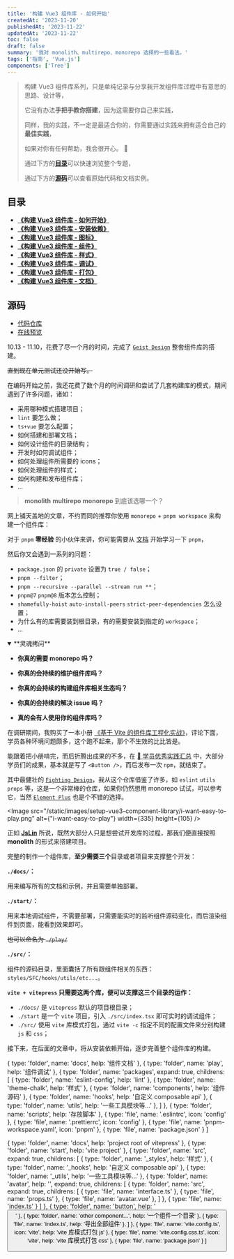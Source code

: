 ```yaml
---
title: '构建 Vue3 组件库 - 如何开始'
createdAt: '2023-11-20'
publishedAt: '2023-11-22'
updatedAt: '2023-11-22'
toc: false
draft: false
summary: '我对 monolith、multirepo、monorepo 选择的一些看法。'
tags: ['指南', 'Vue.js']
components: ['Tree']
---
```


> 构建 Vue3 组件库系列，只是单纯记录与分享我开发组件库过程中有意思的思路、设计等，
>
> 它没有办法**手把手教你搭建**，因为这需要你自己来实践，
>
> 同样，我的实践，不一定是最适合你的，你需要通过实践来拥有适合自己的**最佳实践**，
>
> 如果对你有任何帮助，我会很开心。 :tada:
>
> 通过下方的[**目录**](#目录)可以快速浏览整个专题，
>
> 通过下方的[**源码**](#源码)可以查看原始代码和文档实例。

## 目录

- [**《构建 Vue3 组件库 - 如何开始》**](/posts/setup-vue3-component-library/how-to-start)
- [**《构建 Vue3 组件库 - 安装依赖》**](/posts/setup-vue3-component-library/install-deps)
- [**《构建 Vue3 组件库 - 图标》**](/posts/setup-vue3-component-library/svg-icon)
- [**《构建 Vue3 组件库 - 组件》**](/posts/setup-vue3-component-library/sfc)
- [**《构建 Vue3 组件库 - 样式》**](/posts/setup-vue3-component-library/css)
- [**《构建 Vue3 组件库 - 调试》**](/posts/setup-vue3-component-library/debug)
- [**《构建 Vue3 组件库 - 打包》**](/posts/setup-vue3-component-library/build)
- [**《构建 Vue3 组件库 - 文档》**](/posts/setup-vue3-component-library/doc)

## 源码

- [代码仓库](https://github.com/passionzale/geist-design)
- [在线预览](https://geist-design.lovchun.com)

10.13 - 11.10，花费了尽一个月的时间，完成了 [`Geist Design`](https://geist-design.lovchun.com/) 整套组件库的搭建。

~~直到现在单元测试还没开始写。~~

在编码开始之前，我还花费了数个月的时间调研和尝试了几套构建库的模式，期间遇到了许多问题，诸如：

- 采用哪种模式搭建项目；
- `lint` 要怎么做；
- `ts+vue` 要怎么配置；
- 如何搭建和部署文档；
- 如何设计组件的目录结构；
- 开发时如何调试组件；
- 如何处理组件所需要的 icons；
- 如何处理组件的样式；
- 如何构建和发布组件库；
- ...

> **monolith** **multirepo** **monorepo** 到底该选哪一个？

网上铺天盖地的文章，不约而同的推荐你使用 `monorepo` + `pnpm workspace` 来构建一个组件库：

<Tree data={MonoRepoStructure} />

对于 `pnpm` **零经验** 的小伙伴来讲，你可能需要从 [文档](https://pnpm.io/zh/installation) 开始学习一下 `pnpm`，

然后你又会遇到一系列的问题：

- `package.json` 的 `private` 设置为 `true / false`；
- `pnpm --filter`；
- `pnpm --recursive --parallel --stream run **`；
- `pnpm@7` `pnpm@8` 版本怎么控制；
- `shamefully-hoist` `auto-install-peers` `strict-peer-dependencies` 怎么设置；
- 为什么有的库需要装到根目录，有的需要安装到指定的 `workspace`；
- ...

<details open>
  <summary className="cursor-pointer">**灵魂拷问**</summary>

  * **你真的需要 monorepo 吗？**

  * **你真的会持续的维护组件库吗？**

  * **你真的会持续的构建组件库相关生态吗？**

  * **你真的会持续的解决 issue 吗？**

  * **真的会有人使用你的组件库吗？**

</details>

在调研期间，我购买了一本小册 [《基于 Vite 的组件库工程化实战》](https://s.juejin.cn/ds/iRCGnt8v/)，评论下面，学员各种环境问题颇多，这个跑不起来，那个不生效的比比皆是。

能跟着把小册啃完，而后折腾出成果的不多，在 [🚀 学员优秀实践汇总](https://github.com/smarty-team/smarty-admin/issues/17) 中，大部分学员们的成果，基本就是写了 `<Button />`，而后发布一次 `npm`，就结束了。

其中最健壮的 [`Fighting Design`](https://github.com/FightingDesign/fighting-design)，我从这个仓库借鉴了许多，如 `eslint` `utils` `props` 等，这是一个非常棒的仓库，如果你仍然想用 monorepo 试试，可以参考它，当然 [`Element Plus`](https://github.com/element-plus/element-plus) 也是个不错的选择。

<Image
  src="/static/images/setup-vue3-component-library/i-want-easy-to-play.png"
  alt={"i-want-easy-to-play"}
  width={335}
  height={105}
/>

正如 [**JsLin**](https://github.com/JslinSir) 所说，既然大部分人只是想尝试开发库的过程，那我们便直接按照 **monolith** 的形式来搭建项目。

完整的制作一个组件库，**至少需要三个**目录或者项目来支撑整个开发：

**`./docs/`：**

用来编写所有的文档和示例，并且需要单独部署。

**`./start/`：**

用来本地调试组件，不需要部署，只需要能实时的监听组件源码变化，而后渲染组件到页面，能看到效果即可。

~~也可以命名为 `./play/`~~

**`./src/`：**

组件的源码目录，里面囊括了所有跟组件相关的东西：`styles/SFC/hooks/utils/etc...`。

<Tree data={MonolithStructure} />

**`vite + vitepress` 只需要这两个库，便可以支撑这三个目录的运作：**

- `./docs/` 是 `vitepress` 默认的项目根目录；
- `./start` 是一个 `vite` 项目，引入 `./src/index.tsx` 即可实时的调试组件；
- `./src/` 使用 `vite` 库模式打包，通过 `vite -c` 指定不同的配置文件来分别构建 `js` 和 `css`；

接下来，在后面的文章中，将从安装依赖开始，逐步完善整个组件库的构建。

  {
    type: 'folder',
    name: 'docs',
    help: '组件文档'
  },
  {
    type: 'folder',
    name: 'play',
    help: '组件调试'
  },
  {
    type: 'folder',
    name: 'packages',
    expand: true,
    childrens: [
      { type: 'folder', name: 'eslint-config', help: 'lint' },
      { type: 'folder', name: 'theme-chalk', help: '样式' },
      { type: 'folder', name: 'components', help: '组件源码' },
      { type: 'folder', name: 'hooks', help: '自定义 composable api' },
      { type: 'folder', name: 'utils', help: '一些工具模块等...' },
    ]
  },
  {
    type: 'folder',
    name: 'scripts',
    help: '存放脚本'
  },
  {
    type: 'file',
    name: '.eslintrc',
    icon: 'config'
  },
  {
    type: 'file',
    name: '.prettierrc',
    icon: 'config'
  },
  {
    type: 'file',
    name: 'pnpm-workspace.yaml',
    icon: 'pnpm'
  },
  {
    type: 'file',
    name: 'package.json'
  }
]

  {
    type: 'folder',
    name: 'docs',
    help: 'project root of vitepress'
  },
  {
    type: 'folder',
    name: 'start',
    help: 'vite project'
  },
  {
    type: 'folder',
    name: 'src',
    expand: true,
    childrens: [
      { type: 'folder', name: '_styles', help: '样式' },
      { type: 'folder', name: '_hooks', help: '自定义 composable api' },
      { type: 'folder', name: '_utils', help: '一些工具模块等...' },
      { 
        type: 'folder', 
        name: 'avatar', 
        help: '<Avatar />', 
        expand: true,
        childrens: [
          { 
            type: 'folder', 
            name: 'src',
            expand: true,
            childrens: [
              { type: 'file', name: 'interface.ts' },
              { type: 'file', name: 'props.ts' },
              { type: 'file', name: 'avatar.vue' },
            ]
          },
          { type: 'file', name: 'index.ts' }
        ] 
      },
      { type: 'folder', name: 'button', help: '<Button />' },
      { type: 'folder', name: 'other component...', help: '一个组件一个目录' },
      { type: 'file', name: 'index.ts', help: '导出全部组件' },
    ]
  },
  {
    type: 'file',
    name: 'vite.config.ts',
    icon: 'vite',
    help: 'vite 库模式打包 js'
  },
  {
    type: 'file',
    name: 'vite.config.css.ts',
    icon: 'vite',
    help: 'vite 库模式打包 css'
  },
  {
    type: 'file',
    name: 'package.json'
  }
]
